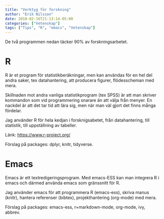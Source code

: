 ```yaml
---
title: "Verktyg för forskning"
author: "Erik Nilsson"
date: 2018-02-16T21:13:14-05:00
categories: ["Vetenskap"]
tags: ["Tips", "R", "emacs", "Vetenskap"]
---
```


De två programmen nedan täcker 90% av forskningsarbetet.

# R 

R är et program för statistikberäkningar, men kan användas för en hel del andra saker, tex datahantering, att producera figurer, flödesscheman med mera.

Skillnaden mot andra vanliga statistikprogram (tex SPSS) är att man skriver kommandon som vid programmering snarare än att välja från menyer. En nackdel är att det tar tid att lära sig, men när man väl gjort det finns många fördelar.

Jag använder R för hela kedjan i forsknigsabetet, från datahantering, till statistik, till uppställning av tabeller.

Länk: <https://www.r-project.org/>

Förslag på packages: dplyr, knitr, tidyverse.

# Emacs

Emacs är ett textredigeringsprogram. Med emacs-ESS kan man integrera R i emacs och därmed använda emacs som gränssnitt för R. 

Jag använder emacs för att programmera R (emacs-ess), skriva manus (knitr), hantera referenser (bibtex), projekthantering (org-mode) med mera.

Förslag på packages: emacs-ess, r+markdown-mode, org-mode, ivy, abbrev.
